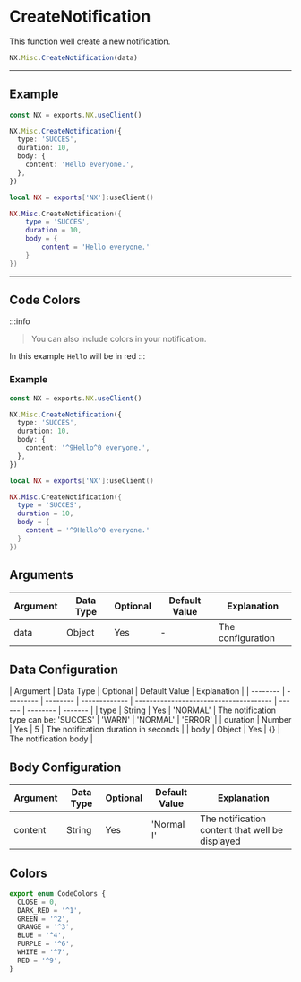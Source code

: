 
# CreateNotification

This function well create a new notification.

```typescript
NX.Misc.CreateNotification(data)
```

---

## Example

<Tabs>
<TabItem value="ts" label="TypeScript/JavaScript">

```typescript title="/rc/client/notification/notification.service.ts"
const NX = exports.NX.useClient()

NX.Misc.CreateNotification({
  type: 'SUCCES',
  duration: 10,
  body: {
    content: 'Hello everyone.',
  },
})
```

</TabItem>

<TabItem value="lua" label="Lua">

```lua title="/rc/client/notification/notification.service.ts"
local NX = exports['NX']:useClient()

NX.Misc.CreateNotification({
    type = 'SUCCES',
    duration = 10,
    body = {
        content = 'Hello everyone.'
    }
})
```

</TabItem>
</Tabs>

---

## Code Colors

:::info

> You can also include colors in your notification.

In this example `Hello` will be in red
:::

### Example

<Tabs>
<TabItem value="ts" label="TypeScript/JavaScript">

```typescript title="/rc/client/notification/notification.service.ts"
const NX = exports.NX.useClient()

NX.Misc.CreateNotification({
  type: 'SUCCES',
  duration: 10,
  body: {
    content: '^9Hello^0 everyone.',
  },
})
```

</TabItem>

<TabItem value="lua" label="Lua">

```lua title="/rc/client/notification/notification.service.ts"
local NX = exports['NX']:useClient()

NX.Misc.CreateNotification({
  type = 'SUCCES',
  duration = 10,
  body = {
    content = '^9Hello^0 everyone.'
  }
})
```

</TabItem>
</Tabs>

## Arguments

| Argument | Data Type | Optional | Default Value | Explanation       |
| -------- | --------- | -------- | ------------- | ----------------- |
| data     | Object    | Yes      | -             | The configuration |

## Data Configuration

| Argument | Data Type | Optional | Default Value | Explanation                            |
| -------- | --------- | -------- | ------------- | -------------------------------------- | ------ | -------- | ------- |
| type     | String    | Yes      | 'NORMAL'      | The notification type can be: 'SUCCES' | 'WARN' | 'NORMAL' | 'ERROR' |
| duration | Number    | Yes      | 5             | The notification duration in seconds   |
| body     | Object    | Yes      | {}            | The notification body                  |

## Body Configuration

| Argument | Data Type | Optional | Default Value | Explanation                                     |
| -------- | --------- | -------- | ------------- | ----------------------------------------------- |
| content  | String    | Yes      | 'Normal !'    | The notification content that well be displayed |

## Colors

```ts
export enum CodeColors {
  CLOSE = 0,
  DARK_RED = '^1',
  GREEN = '^2',
  ORANGE = '^3',
  BLUE = '^4',
  PURPLE = '^6',
  WHITE = '^7',
  RED = '^9',
}
```
